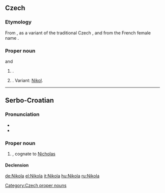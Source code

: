 ==Czech==
{{wikipedia|lang=cs}}
===Etymology===
From {{etyl|fr|cs}} {{term|Nicolas|lang=fr}}, as a variant of the traditional Czech {{term|Mikuláš|lang=cs}}, and from the French female name {{term|Nicole|lang=fr}}.

===Proper noun===
{{head|cs|proper noun}} {{g|m}} and {{g|f}} 

# {{given name|male|lang=cs}}.
# {{given name|female|lang=cs}}. Variant: [[Nikol]].

[[Category:Czech proper nouns]]

----

==Serbo-Croatian==

===Pronunciation===
* {{IPA|/nǐkola/|lang=sh}}
* {{hyphenation|Ni|ko|la|lang=sh}}

===Proper noun===
{{sh-proper noun|g=m|head=Nìkola|r|Никола|Нѝкола}}

# {{given name|male|lang=sh}}, cognate to [[Nicholas]]

====Declension====
{{sh-decl-noun-unc
|Nikola
|Nikole
|Nikoli
|Nikolu
|Nikola
|Nikoli
|Nikolom
}}

[[de:Nikola]]
[[el:Nikola]]
[[it:Nikola]]
[[hu:Nikola]]
[[ru:Nikola]]